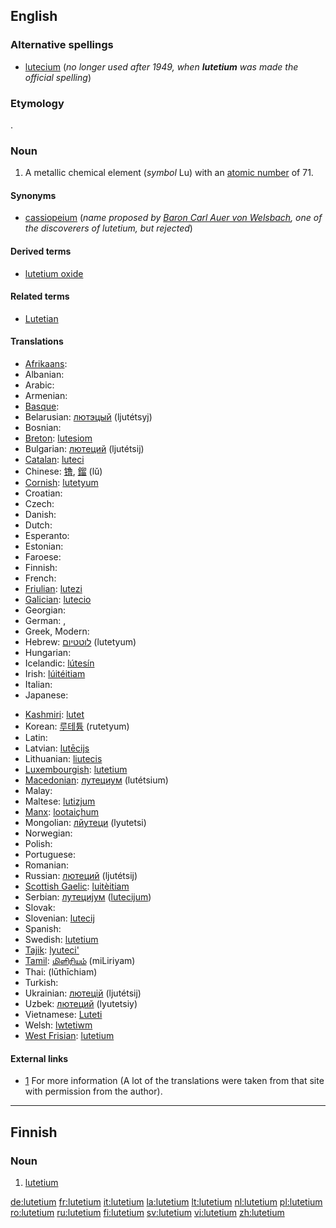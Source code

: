 {{see|Lutetium}}
==English==
{{elements|Lu|ytterbium|Yb|hafnium|Hf}}

===Alternative spellings===
* [[lutecium]] (''no longer used after 1949, when '''lutetium''' was made the official spelling'')

===Etymology===
{{L.}} {{term|Lutetia||[[Paris]], the capital of France|lang=la}}.

===Noun===
{{en-noun|-}}
{{wikipedia}}

# {{element}} A metallic chemical element (''symbol'' Lu) with an [[atomic number]] of 71.

====Synonyms====
* [[cassiopeium]] (''name proposed by [[w:Carl Auer von Welsbach|Baron Carl Auer von Welsbach]], one of the discoverers of lutetium, but rejected'')

====Derived terms====
* [[lutetium oxide]]

====Related terms====
* [[Lutetian]]

====Translations====
{{trans-top|chemical element}}
* [[Afrikaans]]: {{t-|af|lutetium|xs=Afrikaans}}
* Albanian: {{t|sq|lutec|xs=Albanian}}
* Arabic: {{t|ar|لوتيتيوم|m|tr=lutítyum|sc=Arab}}
* Armenian: {{t-|hy|լուտեցիում|tr=lutets‘ium|sc=Hayeren|xs=Armenian}}
* [[Basque]]: {{t|eu|lutezioa|xs=Basque}}
* Belarusian: [[лютэцый]] (ljutétsyj) {{m}}
* Bosnian: {{t-|bs|lutecij}}
* [[Breton]]: [[lutesiom]]
* Bulgarian: [[лютеций]] (ljutétsij) {{m}}
* [[Catalan]]: [[luteci]]
* Chinese: [[镥]], [[鎦]] (lǔ)
* [[Cornish]]: [[lutetyum]]
* Croatian: {{t-|hr|lutecij}}
* Czech: {{t+|cs|lutecium}}
* Danish: {{t-|da|lutetium}}
* Dutch: {{t+|nl|lutetium|n}}
* Esperanto: {{t-|eo|lutecio|xs=Esperanto}}
* Estonian: {{t-|et|luteetsium}}
* Faroese: {{t-|fo|lutetium|xs=Faroese}}
* Finnish: {{t+|fi|lutetium}}
* French: {{t+|fr|lutécium|m}}
* [[Friulian]]: [[lutezi]]
* [[Galician]]: [[lutecio]]
* Georgian: {{t|ka|ლუტეციუმი|tr=lutetsiumi|xs=Georgian}}
* German: {{t+|de|Lutetium|n}}, {{t|de|Cassiopeium|n}} {{qualifier|obsolete}}
* Greek, Modern: {{t|el|λουτέτσιο|n|tr=loutétsio|sc=Grek}}
* Hebrew: [[לוטטיום]] (lutetyum)
* Hungarian: {{t+|hu|lutécium}}
* Icelandic: [[lútesín]]
* Irish: [[lúitéitiam]]
* Italian: {{t+|it|lutezio|m}}
* Japanese: {{t+|ja|ルテチウム|tr=rutechiumu|sc=Jpan}}
{{trans-mid}}
* [[Kashmiri]]: [[lutet]]
* Korean: [[루테튬]] (rutetyum)
* Latin: {{t+|la|lutetium}}
* Latvian: [[lutēcijs]]
* Lithuanian: [[liutecis]]
* [[Luxembourgish]]: [[#Luxembourgish|lutetium]]
* [[Macedonian]]: [[лутециум]] (lutétsium) {{m}}
* Malay: {{t-|ms|lutetium|xs=Malay}}
* Maltese: [[lutizjum]]
* [[Manx]]: [[lootaiçhum]]
* Mongolian: [[лйутеци]] (lyutetsi)
* Norwegian: {{t-|no|lutetium}}
* Polish: {{t+|pl|lutet|m}}
* Portuguese: {{t+|pt|lutécio|m}}
* Romanian: {{t+|ro|luteţiu|n}}
* Russian: [[лютеций]] (ljutétsij) {{m}}
* [[Scottish Gaelic]]: [[luitèitiam]]
* Serbian: [[лутециjум]] ([[lutecijum]]) {{m}}
* Slovak: {{t-|sk|lutecium}}
* Slovenian: [[lutecij]]
* Spanish: {{t+|es|lutecio|m}}
* Swedish: [[#Sweedish|lutetium]]
* [[Tajik]]: [[lyuteci']]
* [[Tamil]]: [[மிளிரியம்]] (miLiriyam)
* Thai: {{Thai|[[ลูทีเชียม]]}} (lūthīchiam)
* Turkish: {{t+|tr|lütesyum}}
* Ukrainian: [[лютецiй]] (ljutétsij) {{m}}
* Uzbek: [[лютеций]] (lyutetsiy)
* Vietnamese: [[Luteti]]
* Welsh: [[lwtetiwm]]
* [[West Frisian]]: [[#West Frisian|lutetium]]
{{trans-bottom}}

====External links====
* [http://elements.vanderkrogt.net/elem/lu.html] For more information (A lot of the translations were taken from that site with permission from the author).

----

==Finnish==
{{wikipedia|lang=fi}}

===Noun===
{{fi-noun}}

# {{element|lang=fi}} [[#English|lutetium]]

[[de:lutetium]]
[[fr:lutetium]]
[[it:lutetium]]
[[la:lutetium]]
[[lt:lutetium]]
[[nl:lutetium]]
[[pl:lutetium]]
[[ro:lutetium]]
[[ru:lutetium]]
[[fi:lutetium]]
[[sv:lutetium]]
[[vi:lutetium]]
[[zh:lutetium]]